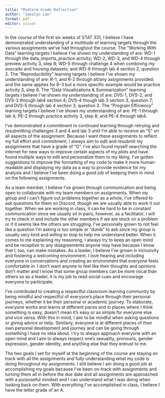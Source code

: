 ```yaml
---
title: "Midterm Grade Reflection"
author: "Janalyn Lao"
format: pdf
editor: visual
---
```


In the course of the first six weeks of STAT 331, I believe I have demonstrated understanding of a multitude of learning targets through the various assignments we've had throughout the course. The "Working With Data" learning targets I believe I've shown my understanding of are: WD-1 through the data_imports_practice activity; WD-2, WD-3, and WD-4 through preview activity 3, step 8; WD-5 through challenge 4 when combining my avocado and housing datasets; and WD-6 through lab 4 section 2, question 2. The "Reproducibility" learning targets I believe I've shown my understanding of are: R-1, and R-2 through all/any assignments provided; and the same applies for R-3 but a more specific example would be practice activity 3, step 8. The "Data Visualizations & Summarization" learning targets I believe I've shown my understanding of are: DVS-1, DVS-2, and DVS-3 through lab4 section 4; DVS-4 though lab 3 section 3, question 7; and DVS-5 through lab 4 section 3, question 3. The "Program Efficiency" learning targets I believe I've shown my understanding of are: PE-1 through lab 4; PE-2 through practice activity 3, step 8; and PE-4 through lab4.

I've demonstrated a commitment to continued learning through retrying and resubmitting challenges 3 and 4 and lab 3 until I'm able to receive an "S" on all aspects of the assignment. Because I want these assignments to reflect my full effort and commitment, I always aim to edit and resubmit my assignments that have a grade of "G". I've also found myself searching the internet for new ways to improve certain aspects of my plots and have found multiple ways to edit and personalize them to my liking. I've gotten suggestions to improve the formatting of my code to make it more human-readable and displaying my data as a way to provide evidence for my analysis and I believe I've been doing a good job of keeping them in mind on the following assignments.

As a team member, I believe I've grown through communication and being open to collaborate with my team members on assignments. When my group and I can't figure out problems together as a whole, I've offered to ask questions for them on Discord, though we are usually able to work it out together. When we are working in class, it can be hard to be in constant communication since we usually sit in pairs, however, as a facilitator, I will try to check in and include the other members if we are stuck on a problem or if it seems like the others are struggling. I've personally grown to not feel like a question I'm asking is too simple or "dumb" to ask since my group is usually very kind and willing to stop to help me understand better. When it comes to me explaining my reasoning, I always try to keep an open mind and be receptive to any disagreements anyone may have because I know that I, too, can make mistakes. As a leader, I believe I've grown in inclusivity and fostering a welcoming environment. I love hearing and including everyone in conversations and creating an environment that everyone feels comfortable in. I don't want anyone to feel like their thoughts and opinions don't matter and I know that some group members can be more vocal than others so as a leader, it is my job to read social cues and encourage everyone to participate.

I've contributed to creating a respectful classroom learning community by being mindful and respectful of everyone's place through their personal journeys, whether it be their personal or academic journey. To elaborate, everyone works and learns at different paces and in places where I think something is easy, doesn't mean it's easy or as simple for everyone else and vice versa. With this in mind, I aim to be mindful when asking questions or giving advice or help. Similarly, everyone is at different places of their own personal development and journey and can be going through something I have no idea about. I try to always approach everyone with an open mind and I aim to always respect one's sexuality, pronouns, gender expression, gender identity, and anything else that they entrust to me.

The two goals I set for myself at the beginning of the course are staying on track with all the assignments and fully understanding what my code is doing throughout my assignments. I still believe I am doing a good job at accomplishing my goals because I've been on-track with assignments and turning them all in before the due date and all assignments are approached with a purposeful mindset and I can understand what I was doing when looking back on them. With everything I've accomplished in class, I believe I have the letter grade of an A.
